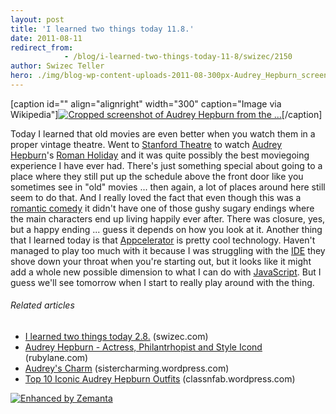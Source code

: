 ```yaml
---
layout: post
title: 'I learned two things today 11.8.'
date: 2011-08-11
redirect_from: 
            - /blog/i-learned-two-things-today-11-8/swizec/2150
author: Swizec Teller
hero: ./img/blog-wp-content-uploads-2011-08-300px-Audrey_Hepburn_screentest_in_Roman_Holiday_trailer_25.jpg
---
```

\[caption id="" align="alignright" width="300" caption="Image via Wikipedia"][![Cropped screenshot of Audrey Hepburn from the ...](./img/blog-wp-content-uploads-2011-08-300px-Audrey_Hepburn_screentest_in_Roman_Holiday_trailer_25.jpg "Cropped screenshot of Audrey Hepburn from the ...")](http://commons.wikipedia.org/wiki/File:Audrey_Hepburn_screentest_in_Roman_Holiday_trailer_2.jpg)\[/caption]

Today I learned that old movies are even better when you watch them in a proper vintage theatre. Went to [Stanford Theatre](<http://maps.google.com/maps?ll=37.44507,-122.1627&spn=0.01,0.01&q=37.44507,-122.1627 (Stanford%20Theatre)&t=h> "Stanford Theatre") to watch [Audrey Hepburn](http://www.rottentomatoes.com/celebrity/audrey_hepburn "Audrey Hepburn")'s [Roman Holiday](http://www.rottentomatoes.com/m/roman_holiday "Roman Holiday") and it was quite possibly the best moviegoing experience I have ever had. There's just something special about going to a place where they still put up the schedule above the front door like you sometimes see in "old" movies ... then again, a lot of places around here still seem to do that. And I really loved the fact that even though this was a [romantic comedy](http://en.wikipedia.org/wiki/Romantic_comedy_film "Romantic comedy film") it didn't have one of those gushy sugary endings where the main characters end up living happily ever after. There was closure, yes, but a happy ending ... guess it depends on how you look at it. Another thing that I learned today is that [Appcelerator](http://www.appcelerator.com/ "Appcelerator Titanium") is pretty cool technology. Haven't managed to play too much with it because I was struggling with the [IDE](http://en.wikipedia.org/wiki/Integrated_development_environment "Integrated development environment") they shove down your throat when you're starting out, but it looks like it might add a whole new possible dimension to what I can do with [JavaScript](http://en.wikipedia.org/wiki/JavaScript "JavaScript"). But I guess we'll see tomorrow when I start to really play around with the thing.

###### Related articles

- [I learned two things today 2.8.](http://swizec.com/blog/i-learned-two-things-today-2-8/swizec/2059) (swizec.com)
- [Audrey Hepburn - Actress, Philantrhopist and Style Icond](http://blog.rubylane.com/node/2201) (rubylane.com)
- [Audrey's Charm](http://sistercharming.wordpress.com/2011/07/10/audreys-charm/) (sistercharming.wordpress.com)
- [Top 10 Iconic Audrey Hepburn Outfits](http://classnfab.wordpress.com/2011/08/03/top-10-iconic-audrey-hepburn-outfits/) (classnfab.wordpress.com)

[![Enhanced by Zemanta](http://img.zemanta.com/zemified_e.png?x-id=0ae4624c-4423-4626-bedf-7bb768015c8a)](http://www.zemanta.com/ "Enhanced by Zemanta")